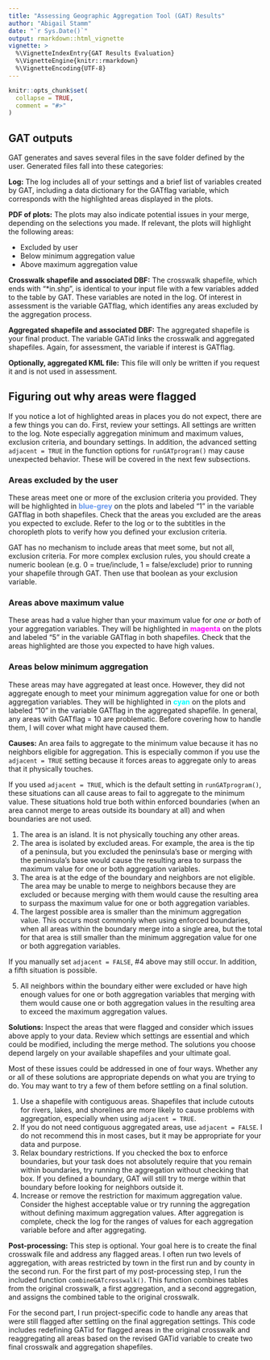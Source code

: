 ```yaml
---
title: "Assessing Geographic Aggregation Tool (GAT) Results"
author: "Abigail Stamm"
date: "`r Sys.Date()`"
output: rmarkdown::html_vignette
vignette: >
  %\VignetteIndexEntry{GAT Results Evaluation}
  %\VignetteEngine{knitr::rmarkdown}
  %\VignetteEncoding{UTF-8}
---
```


```r
knitr::opts_chunk$set(
  collapse = TRUE,
  comment = "#>"
)
```

## GAT outputs

GAT generates and saves several files in the save folder defined by the user. Generated files fall into these categories:

**Log:** The log includes all of your settings and a brief list of variables created by GAT, including a data dictionary for the GATflag variable, which corresponds with the highlighted areas displayed in the plots.

**PDF of plots:** The plots may also indicate potential issues in your merge, depending on the selections you made. If relevant, the plots will highlight the following areas: 

* Excluded by user
* Below minimum aggregation value
* Above maximum aggregation value

**Crosswalk shapefile and associated DBF:** The crosswalk shapefile, which ends with "*in.shp", is identical to your input file with a few variables added to the table by GAT. These variables are noted in the log. Of interest in assessment is the variable GATflag, which identifies any areas excluded by the aggregation process.

**Aggregated shapefile and associated DBF:** The aggregated shapefile is your final product. The variable GATid links the crosswalk and aggregated shapefiles. Again, for assessment, the variable if interest is GATflag.

**Optionally, aggregated KML file\:** This file will only be written if you request it and is not used in assessment.



## Figuring out why areas were flagged

If you notice a lot of highlighted areas in places you do not expect, there are a few things you can do. First, review your settings. All settings are written to the log. Note especially aggregation minimum and maximum values, exclusion criteria, and boundary settings. In addition, the advanced setting `adjacent = TRUE` in the function options for `runGATprogram()` may cause unexpected behavior. These will be covered in the next few subsections.

### Areas excluded by the user

These areas meet one or more of the exclusion criteria you provided. They will be highlighted in **<span style='color: CornflowerBlue;'>blue-grey</span>** on the plots and labeled "1" in the variable GATflag in both shapefiles. Check that the areas you excluded are the areas you expected to exclude. Refer to the log or to the subtitles in the choropleth plots to verify how you defined your exclusion criteria.

GAT has no mechanism to include areas that meet some, but not all, exclusion criteria. For more complex exclusion rules, you should create a numeric boolean (e.g. 0 = true/include, 1 = false/exclude) prior to running your shapefile through GAT. Then use that boolean as your exclusion variable.

### Areas above maximum value 

These areas had a value higher than your maximum value for *one or both* of your aggregation variables. They will be highlighted in **<span style='color: magenta;'>magenta</span>** on the plots and labeled "5" in the variable GATflag in both shapefiles. Check that the areas highlighted are those you expected to have high values. 

### Areas below minimum aggregation

These areas may have aggregated at least once. However, they did not aggregate enough to meet your minimum aggregation value for one or both aggregation variables. They will be highlighted in **<span style='color: cyan;'>cyan</span>** on the plots and labeled "10" in the variable GATflag in the aggregated shapefile. In general, any areas with GATflag = 10 are problematic. Before covering how to handle them, I will cover what might have caused them.

**Causes:** An area fails to aggregate to the minimum value because it has no neighbors eligible for aggregation. This is especially common if you use the `adjacent = TRUE` setting because it forces areas to aggregate only to areas that it physically touches. 

If you used `adjacent = TRUE`, which is the default setting in `runGATprogram()`, these situations can all cause areas to fail to aggregate to the minimum value. These situations hold true both within enforced boundaries (when an area cannot merge to areas outside its boundary at all) and when boundaries are not used.

1. The area is an island. It is not physically touching any other areas.
2. The area is isolated by excluded areas. For example, the area is the tip of a peninsula, but you excluded the peninsula's base or merging with the peninsula's base would cause the resulting area to surpass the maximum value for one or both aggregation variables.
3. The area is at the edge of the boundary and neighbors are not eligible. The area may be unable to merge to neighbors because they are excluded or because merging with them would cause the resulting area to surpass the maximum value for one or both aggregation variables.
4. The largest possible area is smaller than the minimum aggregation value. This occurs most commonly when using enforced boundaries, when all areas within the boundary merge into a single area, but the total for that area is still smaller than the minimum aggregation value for one or both aggregation variables.

If you manually set `adjacent = FALSE`, #4 above may still occur. In addition, a fifth situation is possible.

5. All neighbors within the boundary either were excluded or have high enough values for one or both aggregation variables that merging with them would cause one or both aggregation values in the resulting area to exceed the maximum aggregation values.

**Solutions:** Inspect the areas that were flagged and consider which issues above apply to your data. Review which settings are essential and which could be modified, including the merge method. The solutions you choose depend largely on your available shapefiles and your ultimate goal. 

Most of these issues could be addressed in one of four ways. Whether any or all of these solutions are appropriate depends on what you are trying to do. You may want to try a few of them before settling on a final solution. 

1. Use a shapefile with contiguous areas. Shapefiles that include cutouts for rivers, lakes, and shorelines are more likely to cause problems with aggregation, especially when using `adjacent = TRUE`.
2. If you do not need contiguous aggregated areas, use `adjacent = FALSE`. I do not recommend this in most cases, but it may be appropriate for your data and purpose.
3. Relax boundary restrictions. If you checked the box to enforce boundaries, but your task does not absolutely require that you remain within boundaries, try running the aggregation without checking that box. If you defined a boundary, GAT will still try to merge within that boundary before looking for neighbors outside it.
4. Increase or remove the restriction for maximum aggregation value. Consider the highest acceptable value or try running the aggregation without defining maximum aggregation values. After aggregation is complete, check the log for the ranges of values for each aggregation variable before and after aggregating.

**Post-processing:** This step is optional. Your goal here is to create the final crosswalk file and address any flagged areas. I often run two levels of aggregation, with areas restricted by town in the first run and by county in the second run. For the first part of my post-processing step, I run the included function `combineGATcrosswalk()`. This function combines tables from the original crosswalk, a first aggregation, and a second aggregation, and assigns the combined table to the original crosswalk. 

For the second part, I run project-specific code to handle any areas that were still flagged after settling on the final aggregation settings. This code includes redefining GATid for flagged areas in the original crosswalk and reaggregating all areas based on the revised GATid variable to create two final crosswalk and aggregation shapefiles.
